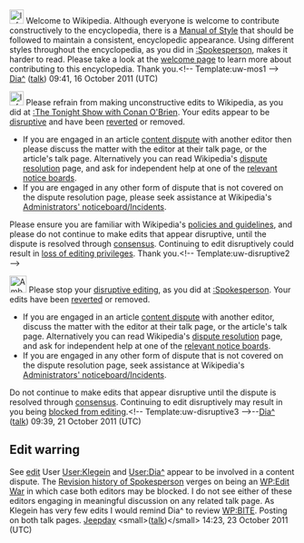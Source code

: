 <article id="33426854" title=User talk:000accountdeleted000>
	<talkpage id="33426854" title="User talk:000accountdeleted000">
[[Image:Information.svg|25px|alt=|link=]] Welcome to Wikipedia. Although everyone is welcome to contribute constructively to the encyclopedia, there is a [[Wikipedia:MOS|Manual of Style]] that should be followed to maintain a consistent, encyclopedic appearance. Using different styles throughout the encyclopedia, as you did in [[:Spokesperson‎]], makes it harder to read. Please take a look at the [[Wikipedia:Welcome|welcome page]] to learn more about contributing to this encyclopedia. Thank you.&lt;!-- Template:uw-mos1 --&gt; [[User:Dia^|Dia^]] ([[User talk:Dia^|talk]]) 09:41, 16 October 2011 (UTC)

[[File:Information.svg|25px|alt=|link=]] Please refrain from making unconstructive edits to Wikipedia, as you did at [[:The Tonight Show with Conan O'Brien]]. Your edits appear to be [[Wikipedia:Disruptive editing|disruptive]] and have been [[Help:Reverting|reverted]] or removed.
* If you are engaged in an article [[Wikipedia:Editing policy|content dispute]] with another editor then please discuss the matter with the editor at their talk page, or the article's talk page. Alternatively you can read Wikipedia's [[WP:DISPUTE|dispute resolution]] page, and ask for independent help at one of the [[Wikipedia:Dispute resolution#Ask for help at a relevant noticeboard|relevant notice boards]].
* If you are engaged in any other form of dispute that is not covered on the dispute resolution page, please seek assistance at Wikipedia's [[WP:ANI|Administrators' noticeboard/Incidents]].
Please ensure you are familiar with Wikipedia's [[Wikipedia:List of policies|policies and guidelines]], and please do not continue to make edits that appear disruptive, until the dispute is resolved through [[Wikipedia:Consensus|consensus]]. Continuing to edit disruptively could result in [[Wikipedia:Blocking policy|loss of editing privileges]]. Thank you.&lt;!-- Template:uw-disruptive2 --&gt;

[[File:Ambox warning pn.svg|30px|alt=|link=]] Please stop your [[Wikipedia:Disruptive editing|disruptive editing]], as you did at [[:Spokesperson]]. Your edits have been [[Help:Reverting|reverted]] or removed.
* If you are engaged in an article [[Wikipedia:Editing policy|content dispute]] with another editor, discuss the matter with the editor at their talk page, or the article's talk page. Alternatively you can read Wikipedia's [[WP:DISPUTE|dispute resolution]] page, and ask for independent help at one of the [[Wikipedia:Dispute resolution#Ask for help at a relevant noticeboard|relevant notice boards]].
* If you are engaged in any other form of dispute that is not covered on the dispute resolution page, seek assistance at Wikipedia's [[WP:ANI|Administrators' noticeboard/Incidents]].
Do not continue to make edits that appear disruptive until the dispute is resolved through [[Wikipedia:Consensus|consensus]]. Continuing to edit disruptively may result in you being [[Wikipedia:Blocking policy|blocked from editing]].&lt;!-- Template:uw-disruptive3 --&gt;--[[User:Dia^|Dia^]] ([[User talk:Dia^|talk]]) 09:39, 21 October 2011 (UTC)

==Edit warring==
See [http://en.wikipedia.org/w/index.php?title=Wikipedia%3AAdministrator_intervention_against_vandalism&amp;action=historysubmit&amp;diff=456982185&amp;oldid=456981845 edit] User [[User:Klegein]] and [[User:Dia^]] appear to be involved in a content dispute. The [http://en.wikipedia.org/w/index.php?title=Spokesperson&amp;action=history Revision history of Spokesperson] verges on being an [[WP:Edit War]] in which case both editors may be blocked. I do not see either of these editors engaging in meaningful discussion on any related talk page. As Klegein has very few edits I would remind Dia^ to review [[WP:BITE]]. Posting on both talk pages. [[User:Jeepday|Jeepday]] &lt;small&gt;([[User talk:Jeepday|talk]])&lt;/small&gt; 14:23, 23 October 2011 (UTC)
	</talkpage>
</article>